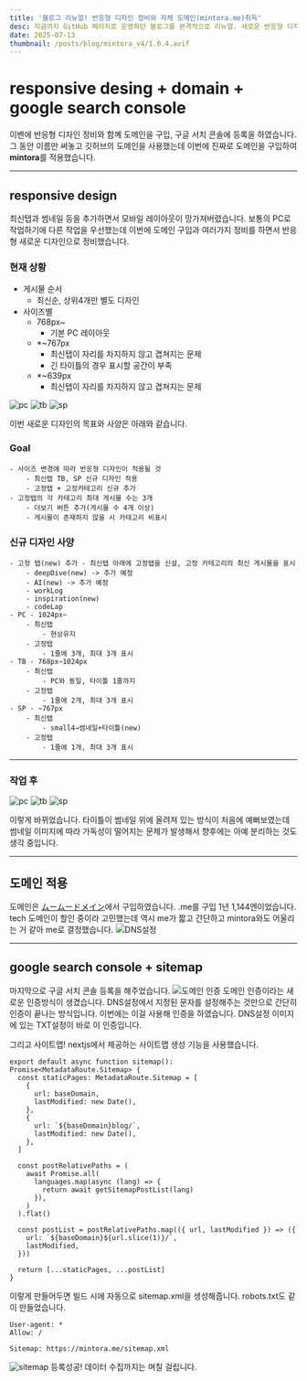 ```yaml
---
title: '블로그 리뉴얼! 반응형 디자인 정비와 자체 도메인(mintora.me)취득'
desc: 지금까지 GitHub 페이지로 운영하던 블로그를 본격적으로 리뉴얼. 새로운 반응형 디자인 도입, mintora.me 도메인 취득, 그리고 Google에 블로그를 인식시키기 위한 초기 설정까지, 일련의 과정을 공유합니다.
date: 2025-07-13
thumbnail: /posts/blog/mintora_v4/1.0.4.avif
---
```


<h1>responsive desing + domain + google search console</h1>

이벤에 반응형 디자인 정비와 함꼐 도메인을 구입, 구글 서치 콘솔에 등록을 하였습니다.
그 동안 이름만 써놓고 깃허브의 도메인을 사용했는데 이번에 진짜로 도메인을 구입하여 **mintora**를 적용했습니다.

---

## responsive design
최신탭과 썸네일 등을 추가하면서 모바일 레이아웃이 망가져버렸습니다. 보통의 PC로 작업하기에 다른 작업을 우선했는데 이번에 도메인 구입과 여러가지 정비를 하면서 반응형 새로운 디자인으로 정비했습니다.

### 현재 상황
  - 게시물 순서
      - 최신순, 상위4개만 별도 디자인
  - 사이즈별
      - 768px~
          - 기본 PC 레이아웃
      - *~767px
          - 최신탭이 자리를 차지하지 않고 겹쳐지는 문제
          - 긴 타이틀의 경우 표시할 공간이 부족
      - *~639px
          - 최신탭이 자리를 차지하지 않고 겹쳐지는 문제

![pc](/posts/blog/mintora_v4/pc_ko.avif)
![tb](/posts/blog/mintora_v4/tb_ko.avif)
![sp](/posts/blog/mintora_v4/sp_ko.avif)

이번 새로운 디자인의 목표와 사양은 아래와 같습니다.
### Goal
    - 사이즈 변경에 따라 반응형 디자인이 적용될 것
        - 최신탭 TB, SP 신규 디자인 적용
        - 고정탭 + 고정카테고리 신규 추가
    - 고정탭의 각 카테고리 최대 게시물 수는 3개
        - 더보기 버튼 추가(게시물 수 4개 이상)
        - 게시물이 존재하지 않을 시 카테고리 비표시

### 신규 디자인 사양
    - 고정 탭(new) 추가 - 최신탭 아래에 고정탭을 신설, 고정 카테고리의 최신 게시물을 표시
        - deepDive(new) -> 추가 예정
        - AI(new) -> 추가 예정
        - workLog
        - inspiration(new)
        - codeLap
    - PC - 1024px~
        - 최신탭
            - 현상유지
        - 고정탭
            - 1줄에 3개, 최대 3개 표시
    - TB - 768px~1024px
        - 최신탭
            - PC와 동일, 타이틀 1줄까지
        - 고정탭
            - 1줄에 2개, 최대 3개 표시
    - SP - ~767px
        - 최신탭
            - small4→썸네일+타이틀(new)
        - 고정탭
            - 1줄에 1개, 최대 3개 표시
---
### 작업 후
![pc](/posts/blog/mintora_v4/pc_ko_new.avif)
![tb](/posts/blog/mintora_v4/tb_ko_new.avif)
![sp](/posts/blog/mintora_v4/sp_ko_new.avif)

이렇게 바뀌었습니다.
타이틀이 썸네일 위에 올려져 있는 방식이 처음에 예뻐보였는데 썸네일 이미지에 따라 가독성이 떨어지는 문제가 발생해서
향후에는 아예 분리하는 것도 생각 중입니다.

---

## 도메인 적용
도메인은 [ムームードメイン](https://muumuu-domain.com/)에서 구입하였습니다.
.me를 구입 1년 1,144엔이었습니다. tech 도메인이 할인 중이라 고민했는데 역시 me가 짧고 간단하고 mintora와도 어울리는 거 같아 me로 결정했습니다.
![DNS설정](/posts/blog/mintora_v4/muumuu.avif)

---

## google search console + sitemap
마지막으로 구글 서치 콘솔 등록을 해주었습니다.
![도메인 인증](/posts/blog/mintora_v4/searchConsole_ko.avif)
도메인 인증이라는 새로운 인증방식이 생겼습니다. DNS설정에서 지정된 문자를 설정해주는 것만으로 간단히 인증이 끝나는 방식입니다.
이번에는 이걸 사용해 인증을 하였습니다. DNS설정 이미지에 있는 TXT설정이 바로 이 인증입니다.

그리고 사이트맵! nextjs에서 제공하는 사이트맵 생성 기능을 사용했습니다.

```
export default async function sitemap(): Promise<MetadataRoute.Sitemap> {
  const staticPages: MetadataRoute.Sitemap = [
    {
      url: baseDomain,
      lastModified: new Date(),
    },
    {
      url: `${baseDomain}blog/`,
      lastModified: new Date(),
    },
  ]

  const postRelativePaths = (
    await Promise.all(
      languages.map(async (lang) => {
        return await getSitemapPostList(lang)
      }),
    )
  ).flat()

  const postList = postRelativePaths.map(({ url, lastModified }) => ({
    url: `${baseDomain}${url.slice(1)}/`,
    lastModified,
  }))

  return [...staticPages, ...postList]
}
```

이렇게 만들어두면 빌드 시에 자동으로 sitemap.xml을 생성해줍니다.
robots.txt도 같이 만들었습니다.

```
User-agent: *
Allow: /

Sitemap: https://mintora.me/sitemap.xml
```

![sitemap](/posts/blog/mintora_v4/sitemap.avif)
등록성공! 데이터 수집까지는 며칠 걸립니다.